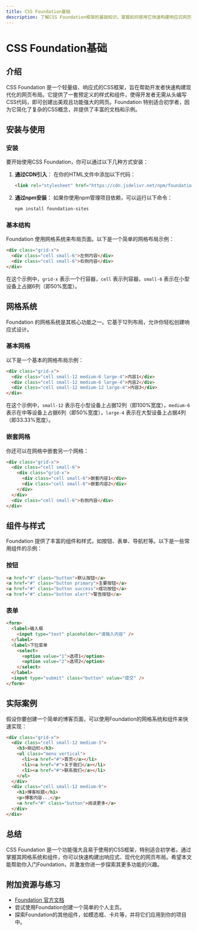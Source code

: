```yaml
---
title: CSS Foundation基础
description: 了解CSS Foundation框架的基础知识，掌握如何使用它快速构建响应式网页布局。
---
```


# CSS Foundation基础

## 介绍

CSS Foundation 是一个轻量级、响应式的CSS框架，旨在帮助开发者快速构建现代化的网页布局。它提供了一套预定义的样式和组件，使得开发者无需从头编写CSS代码，即可创建出美观且功能强大的网页。Foundation 特别适合初学者，因为它简化了复杂的CSS概念，并提供了丰富的文档和示例。

## 安装与使用

### 安装

要开始使用CSS Foundation，你可以通过以下几种方式安装：

1. **通过CDN引入**：
   在你的HTML文件中添加以下代码：
   ```html
   <link rel="stylesheet" href="https://cdn.jsdelivr.net/npm/foundation-sites@6.7.4/dist/css/foundation.min.css" />
   ```

2. **通过npm安装**：
   如果你使用npm管理项目依赖，可以运行以下命令：
   ```bash
   npm install foundation-sites
   ```

### 基本结构

Foundation 使用网格系统来布局页面。以下是一个简单的网格布局示例：

```html
<div class="grid-x">
  <div class="cell small-6">左侧内容</div>
  <div class="cell small-6">右侧内容</div>
</div>
```

在这个示例中，`grid-x` 表示一个行容器，`cell` 表示列容器，`small-6` 表示在小型设备上占据6列（即50%宽度）。

## 网格系统

Foundation 的网格系统是其核心功能之一。它基于12列布局，允许你轻松创建响应式设计。

### 基本网格

以下是一个基本的网格布局示例：

```html
<div class="grid-x">
  <div class="cell small-12 medium-6 large-4">内容1</div>
  <div class="cell small-12 medium-6 large-4">内容2</div>
  <div class="cell small-12 medium-12 large-4">内容3</div>
</div>
```

在这个示例中，`small-12` 表示在小型设备上占据12列（即100%宽度），`medium-6` 表示在中等设备上占据6列（即50%宽度），`large-4` 表示在大型设备上占据4列（即33.33%宽度）。

### 嵌套网格

你还可以在网格中嵌套另一个网格：

```html
<div class="grid-x">
  <div class="cell small-6">
    <div class="grid-x">
      <div class="cell small-6">嵌套内容1</div>
      <div class="cell small-6">嵌套内容2</div>
    </div>
  </div>
  <div class="cell small-6">右侧内容</div>
</div>
```

## 组件与样式

Foundation 提供了丰富的组件和样式，如按钮、表单、导航栏等。以下是一些常用组件的示例：

### 按钮

```html
<a href="#" class="button">默认按钮</a>
<a href="#" class="button primary">主要按钮</a>
<a href="#" class="button success">成功按钮</a>
<a href="#" class="button alert">警告按钮</a>
```

### 表单

```html
<form>
  <label>输入框
    <input type="text" placeholder="请输入内容" />
  </label>
  <label>下拉菜单
    <select>
      <option value="1">选项1</option>
      <option value="2">选项2</option>
    </select>
  </label>
  <input type="submit" class="button" value="提交" />
</form>
```

## 实际案例

假设你要创建一个简单的博客页面，可以使用Foundation的网格系统和组件来快速实现：

```html
<div class="grid-x">
  <div class="cell small-12 medium-3">
    <h3>侧边栏</h3>
    <ul class="menu vertical">
      <li><a href="#">首页</a></li>
      <li><a href="#">关于我们</a></li>
      <li><a href="#">联系我们</a></li>
    </ul>
  </div>
  <div class="cell small-12 medium-9">
    <h1>博客标题</h1>
    <p>博客内容...</p>
    <a href="#" class="button">阅读更多</a>
  </div>
</div>
```

## 总结

CSS Foundation 是一个功能强大且易于使用的CSS框架，特别适合初学者。通过掌握其网格系统和组件，你可以快速构建出响应式、现代化的网页布局。希望本文能帮助你入门Foundation，并激发你进一步探索其更多功能的兴趣。

## 附加资源与练习

- [Foundation 官方文档](https://get.foundation/)
- 尝试使用Foundation创建一个简单的个人主页。
- 探索Foundation的其他组件，如模态框、卡片等，并将它们应用到你的项目中。
